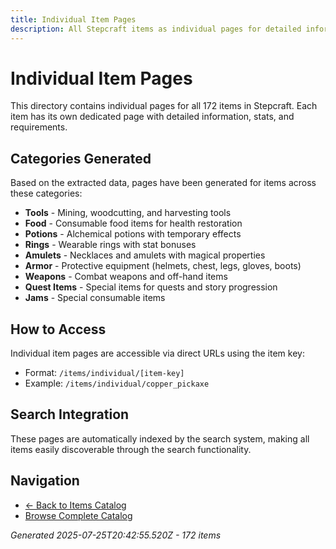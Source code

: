 ```yaml
---
title: Individual Item Pages
description: All Stepcraft items as individual pages for detailed information
---
```


# Individual Item Pages

This directory contains individual pages for all 172 items in Stepcraft. Each item has its own dedicated page with detailed information, stats, and requirements.

## Categories Generated

Based on the extracted data, pages have been generated for items across these categories:
- **Tools** - Mining, woodcutting, and harvesting tools
- **Food** - Consumable food items for health restoration
- **Potions** - Alchemical potions with temporary effects
- **Rings** - Wearable rings with stat bonuses
- **Amulets** - Necklaces and amulets with magical properties
- **Armor** - Protective equipment (helmets, chest, legs, gloves, boots)
- **Weapons** - Combat weapons and off-hand items
- **Quest Items** - Special items for quests and story progression
- **Jams** - Special consumable items

## How to Access

Individual item pages are accessible via direct URLs using the item key:
- Format: `/items/individual/[item-key]`
- Example: `/items/individual/copper_pickaxe`

## Search Integration

These pages are automatically indexed by the search system, making all items easily discoverable through the search functionality.

## Navigation

- [← Back to Items Catalog](/items)
- [Browse Complete Catalog](/items)

*Generated 2025-07-25T20:42:55.520Z - 172 items*
